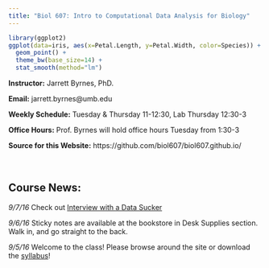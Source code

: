 ```yaml
---
title: "Biol 607: Intro to Computational Data Analysis for Biology"
---
```


```r
library(ggplot2)
ggplot(data=iris, aes(x=Petal.Length, y=Petal.Width, color=Species)) +
  geom_point() +
  theme_bw(base_size=14) +
  stat_smooth(method="lm")
```

**Instructor:** Jarrett Byrnes, PhD.

**Email:** jarrett.byrnes@umb.edu

**Weekly Schedule:** Tuesday & Thursday 11-12:30, Lab Thursday 12:30-3

**Office Hours:** Prof. Byrnes will hold office hours Tuesday from 1:30-3

**Source for this Website:** https://github.com/biol607/biol607.github.io/
&nbsp;  
&nbsp;  
&nbsp;  


## Course News:
*9/7/16* Check out [Interview with a Data Sucker](http://simplystatistics.org/open%20science/2016/09/07/interview-with-a-data-sucker/)

*9/6/16* Sticky notes are available at the bookstore in Desk Supplies section. Walk in, and go straight to the back.

*9/5/16* Welcome to the class! Please browse around the site or download the [syllabus](./biol607_syllabus_2016.doc)!
